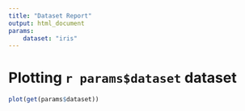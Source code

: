 ```yaml
---
title: "Dataset Report"
output: html_document
params:
    dataset: "iris"
---
```


# Plotting `r params$dataset` dataset

```r
plot(get(params$dataset))
```